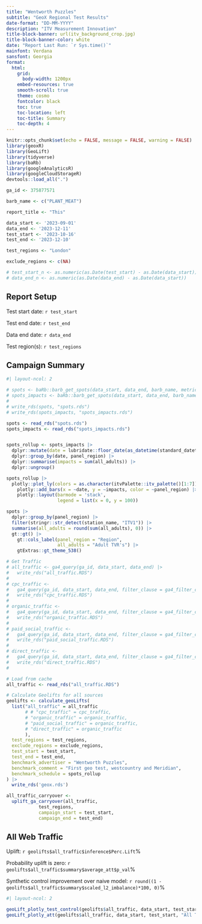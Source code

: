 ```yaml
---
title: "Wentworth Puzzles"
subtitle: "GeoX Regional Test Results"
date-format: "DD-MM-YYYY"
description: "ITV Measurement Innovation"
title-block-banner: url(itv_background_crop.jpg)
title-block-banner-color: white
date: "Report Last Run: `r Sys.time()`"
mainfont: Verdana
sansfont: Georgia
format: 
  html:
    grid: 
      body-width: 1200px
    embed-resources: true
    smooth-scroll: true
    theme: cosmo
    fontcolor: black
    toc: true
    toc-location: left
    toc-title: Summary
    toc-depth: 4
---
```


```r

knitr::opts_chunk$set(echo = FALSE, message = FALSE, warning = FALSE)
library(geoxR)
library(GeoLift)
library(tidyverse)
library(baRb)
library(googleAnalyticsR)
library(googleCloudStorageR)
devtools::load_all(".")

ga_id <- 375877571

barb_name <- c("PLANT_MEAT")

report_title <- "This"

data_start <- '2023-09-01'
data_end <- '2023-12-11'
test_start <- '2023-10-16'
test_end <- '2023-12-10'

test_regions <- "London"

exclude_regions <- c(NA)

# test_start_n <- as.numeric(as.Date(test_start) - as.Date(data_start))
# data_end_n <- as.numeric(as.Date(data_end) - as.Date(data_start))

```
## Report Setup

Test start date: `r test_start`

Test end date: `r test_end`

Data end date: `r data_end`

Test region(s): `r test_regions`

## Campaign Summary

```r
#| layout-ncol: 2

# spots <- baRb::barb_get_spots(data_start, data_end, barb_name, metric = "tvrs")
# spots_impacts <- baRb::barb_get_spots(data_start, data_end, barb_name)
# 
# write_rds(spots, "spots.rds")
# write_rds(spots_impacts, "spots_impacts.rds")

spots <- read_rds("spots.rds")
spots_impacts <- read_rds("spots_impacts.rds")


spots_rollup <- spots_impacts |>
  dplyr::mutate(date = lubridate::floor_date(as_datetime(standard_datetime), "day")) |>
  dplyr::group_by(date, panel_region) |>
  dplyr::summarise(impacts = sum(all_adults)) |>
  dplyr::ungroup()

spots_rollup |>
  plotly::plot_ly(colors = as.character(itvPalette::itv_palette()[1:7])) |>
    plotly::add_bars(x = ~date, y = ~impacts, color = ~panel_region) |>
    plotly::layout(barmode = 'stack',
                   legend = list(x = 0, y = 100))

spots |>
  dplyr::group_by(panel_region) |>
  filter(stringr::str_detect(station_name, "ITV1")) |>
  summarise(all_adults = round(sum(all_adults), 0)) |>
  gt::gt() |>
    gt::cols_label(panel_region = "Region",
                   all_adults = "Adult TVR's") |>
    gtExtras::gt_theme_538()


```

```r

# Get Traffic
# all_traffic <- ga4_query(ga_id, data_start, data_end) |>
#   write_rds("all_traffic.RDS")
# 
# cpc_traffic <-
#   ga4_query(ga_id, data_start, data_end, filter_clause = ga4_filter_channel_group("Paid Search")) |>
#   write_rds("cpc_traffic.RDS")
# 
# organic_traffic <-
#   ga4_query(ga_id, data_start, data_end, filter_clause = ga4_filter_channel_group("Organic Search")) |>
#   write_rds("organic_traffic.RDS")
# 
# paid_social_traffic <-
#   ga4_query(ga_id, data_start, data_end, filter_clause = ga4_filter_channel_group("Paid Social")) |>
#   write_rds("paid_social_traffic.RDS")
# 
# direct_traffic <-
#   ga4_query(ga_id, data_start, data_end, filter_clause = ga4_filter_channel_group("Direct")) |>
#   write_rds("direct_traffic.RDS")
# 

# Load from cache
all_traffic <- read_rds("all_traffic.RDS")

# Calculate Geolifts for all sources
geolifts <- calculate_geoLifts(
  list("all_traffic" = all_traffic
       # # "cpc_traffic" = cpc_traffic,
       # "organic_traffic" = organic_traffic,
       # "paid_social_traffic" = organic_traffic,
       # "direct_traffic" = organic_traffic
       ),
  test_regions = test_regions,
  exclude_regions = exclude_regions,
  test_start = test_start,
  test_end = test_end,
  benchmark_advertiser = "Wentworth Puzzles",
  benchmark_comment = "First geo test, westcountry and Meridian",
  benchmark_schedule = spots_rollup
) |> 
  write_rds('geox.rds')

all_traffic_carryover <-
  uplift_ga_carryover(all_traffic,
            test_regions,
            campaign_start = test_start,
            campaign_end = test_end)

```

## All Web Traffic

Uplift: `r geolifts$all_traffic$inference$Perc.Lift`%

Probability uplift is zero: `r geolifts$all_traffic$summary$average_att$p_val`%

Synthetic control improvement over naive model: `r round((1 - geolifts$all_traffic$summary$scaled_l2_imbalance)*100, 0)`%

```r
#| layout-ncol: 2

geoLift_plotly_test_control(geolifts$all_traffic, data_start, test_start, "All Traffic")
geoLift_plotly_att(geolifts$all_traffic, data_start, test_start, "All Traffic")

```

